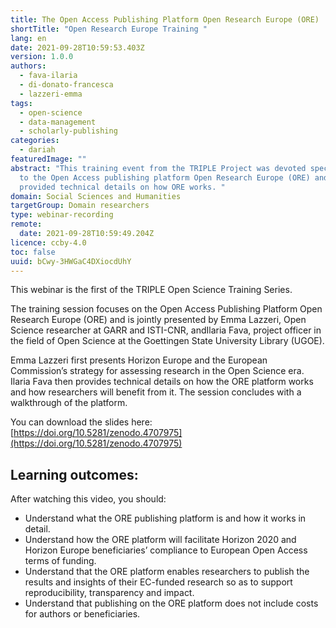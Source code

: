 ```yaml
---
title: The Open Access Publishing Platform Open Research Europe (ORE)
shortTitle: "Open Research Europe Training "
lang: en
date: 2021-09-28T10:59:53.403Z
version: 1.0.0
authors:
  - fava-ilaria
  - di-donato-francesca
  - lazzeri-emma
tags:
  - open-science
  - data-management
  - scholarly-publishing
categories:
  - dariah
featuredImage: ""
abstract: "This training event from the TRIPLE Project was devoted specifically
  to the Open Access publishing platform Open Research Europe (ORE) and it
  provided technical details on how ORE works. "
domain: Social Sciences and Humanities
targetGroup: Domain researchers
type: webinar-recording
remote:
  date: 2021-09-28T10:59:49.204Z
licence: ccby-4.0
toc: false
uuid: bCwy-3HWGaC4DXiocdUhY
---
```

This webinar is the first of the TRIPLE Open Science Training Series. 

The training session focuses on the Open Access Publishing Platform Open Research Europe (ORE) and is jointly presented by Emma Lazzeri, Open Science researcher at GARR and ISTI-CNR, andIlaria Fava, project officer in the field of Open Science at the Goettingen State University Library (UGOE).

Emma Lazzeri first presents Horizon Europe and the European Commission’s strategy for assessing research in the Open Science era. Ilaria Fava then provides technical details on how the ORE platform works and how researchers will benefit from it. The session concludes with a walkthrough of the platform.  

You can download the slides here: [https://doi.org/10.5281/zenodo.4707975](https://doi.org/10.5281/zenodo.4707975)

## Learning outcomes:

After watching this video, you should:

- Understand what the ORE publishing platform is and how it works in detail. 
- Understand how the ORE platform will facilitate Horizon 2020 and Horizon Europe beneficiaries’ compliance to European Open Access terms of funding. 
- Understand that the ORE platform enables researchers to publish the results and insights of their EC-funded research so as to support reproducibility, transparency and impact. 
- Understand that publishing on the ORE platform does not include costs for authors or beneficiaries.

<VideoCard provider="youtube" id="_3jpFxtKIME" title="The Open Access Publishing Platform Open Research Europe (ORE)" subtitle="Click here to view" image="images/capture-d’écran-2021-09-27-à-12.27.35.png" />